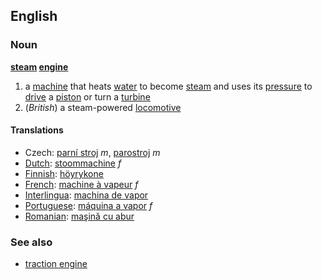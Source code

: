 ==English==
===Noun===
'''[[steam]] [[engine]]'''

# a [[machine]] that heats [[water]] to become [[steam]] and uses its [[pressure]] to [[drive]] a [[piston]] or turn a [[turbine]]
#(''British'') a steam-powered [[locomotive]]

==== Translations ====
*Czech: [[parní stroj]] ''m'', [[parostroj]] ''m''
*[[Dutch]]: [[stoommachine]] ''f''
*[[Finnish]]: [[höyrykone]]
*[[French]]: [[machine à vapeur]] ''f''
*[[Interlingua]]: [[machina de vapor]]
*[[Portuguese]]: [[máquina a vapor]] ''f''
*[[Romanian]]: [[maşină cu abur]]

===See also===
*[[traction engine]]